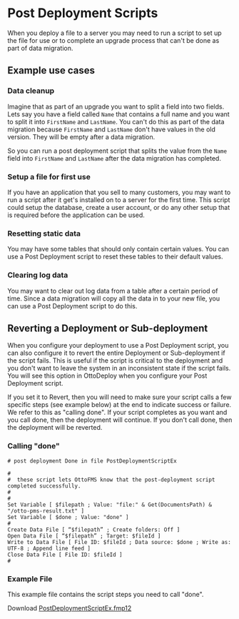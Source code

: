 # Post Deployment Scripts

When you deploy a file to a server you may need to run a script to set up the file for use or to complete an upgrade process that can't be done as part of data migration.

## Example use cases

### Data cleanup

Imagine that as part of an upgrade you want to split a field into two fields. Lets say you have a field called `Name` that contains a full name and you want to split it into `FirstName` and `LastName`. You can't do this as part of the data migration because `FirstName` and `LastName` don't have values in the old version. They will be empty after a data migration.

So you can run a post deployment script that splits the value from the `Name` field into `FirstName` and `LastName` after the data migration has completed.

### Setup a file for first use

If you have an application that you sell to many customers, you may want to run a script after it get's installed on to a server for the first time. This script could setup the database, create a user account, or do any other setup that is required before the application can be used.

### Resetting static data

You may have some tables that should only contain certain values. You can use a Post Deployment script to reset these tables to their default values.

### Clearing log data

You may want to clear out log data from a table after a certain period of time. Since a data migration will copy all the data in to your new file, you can use a Post Deployment script to do this.

## Reverting a Deployment or Sub-deployment

When you configure your deployment to use a Post Deployment script, you can also configure it to revert the entire Deployment or Sub-deployment if the script fails. This is useful if the script is critical to the deployment and you don't want to leave the system in an inconsistent state if the script fails. You will see this option in OttoDeploy when you configure your Post Deployment script.

If you set it to Revert, then you will need to make sure your script calls a few specific steps (see example below) at the end to indicate success or failure. We refer to this as "calling done". If your script completes as you want and you call done, then the deployment will continue. If you don't call done, then the deployment will be reverted.

### Calling "done"

```
# post deployment Done in file PostDeploymentScriptEx

#
#  these script lets OttoFMS know that the post-deployment script completed successfully.
#
#
Set Variable [ $filepath ; Value: "file:" & Get(DocumentsPath) & "/otto-pms-result.txt" ]
Set Variable [ $done ; Value: "done" ]
#
Create Data File [ “$filepath” ; Create folders: Off ]
Open Data File [ “$filepath” ; Target: $fileId ]
Write to Data File [ File ID: $fileId ; Data source: $done ; Write as: UTF-8 ; Append line feed ]
Close Data File [ File ID: $fileId ]
#
```

### Example File

This example file contains the script steps you need to call "done".

Download [PostDeploymentScriptEx.fmp12](/PostDeploymentScriptEx.fmp12)
